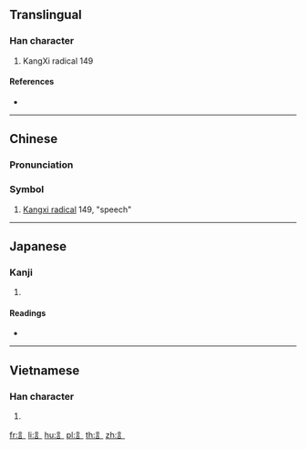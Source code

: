 {{character info/new}}
{{also|言|讠}}
==Translingual==

===Han character===
{{Han char|rn=149|rad=言|as=00|sn=7|four=|canj=XXYMM,YMMR}}

# KangXi radical 149

====References====
* {{Han ref|kx=1146.011|hdz=63936.011|uh=8A01|ud=35329}}

----

==Chinese==
{{zh-forms|s=讠}}
{{wikipedia|Radical 149}}

===Pronunciation===
{{zh-pron
|m=yán,yánzìpáng
|c=
|mc=
|oc=
|cat=symbols
}}

===Symbol===
{{head|zh|symbol}}

# [[Kangxi radical]] 149, "speech"

----

==Japanese==

===Kanji===
{{ja-kanji|grade=|rs=言00}}

# {{defn|lang=ja|sort=言00}}

====Readings====
* {{ja-readings|on=|kun=[[ごんべん]] (gonben)|nanori=}}

----

==Vietnamese==

===Han character===
{{vi-hantu|[[ngôn]]|rs=言00}}

# {{defn|lang=vi|sort=言00}}

[[Category:CJKV radicals| ]]

[[fr:訁]]
[[li:訁]]
[[hu:訁]]
[[pl:訁]]
[[th:訁]]
[[zh:訁]]